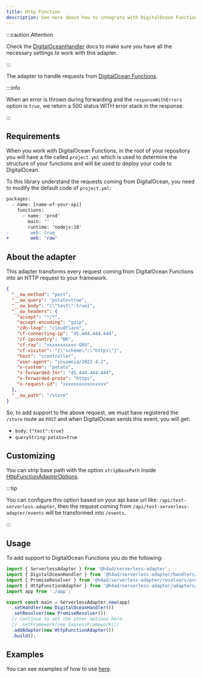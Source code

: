 ---
title: Http Function
description: See more about how to integrate with DigitalOcean Functions
---

:::caution Attention

Check the [DigitalOceanHandler](../../handlers/digital-ocean) docs to make sure you have all the necessary settings to work with this adapter.

:::

The adapter to handle requests from [DigitalOcean Functions](https://docs.digitalocean.com/products/functions/quickstart/sample-functions/).

:::info

When an error is thrown during forwarding and the `responseWithErrors` option is `true`, we return a 500 status WITH error stack in the response.

:::

## Requirements

When you work with DigitalOcean Functions, in the root of your repository you will have a file called `project.yml` which is used
to determine the structure of your functions and will be used to deploy your code to DigitalOcean.

To this library understand the requests coming from DigitalOcean, you need to modify the default code of `project.yml`:

```diff
packages:
  - name: [name-of-your-api]
    functions:
      - name: 'prod'
        main: ''
        runtime: 'nodejs:18'
-        web: true
+        web: 'raw'
```

## About the adapter

This adapter transforms every request coming from DigitalOcean Functions into an HTTP request to your framework.

```json title="digital-ocean-http-function-event-example.json"
{
  "__ow_method": "post",
  "__ow_query": "potato=true",
  "__ow_body": "{\"test\":true}",
  "__ow_headers": {
    "accept": "*/*",
    "accept-encoding": "gzip",
    "cdn-loop": "cloudflare",
    "cf-connecting-ip": "45.444.444.444",
    "cf-ipcountry": "BR",
    "cf-ray": "xxxxxxxxxxx-GRU",
    "cf-visitor": "{\"scheme\":\"https\"}",
    "host": "ccontroller",
    "user-agent": "insomnia/2022.4.2",
    "x-custom": "potato",
    "x-forwarded-for": "45.444.444.444",
    "x-forwarded-proto": "https",
    "x-request-id": "xxxxxxxxxxxxxxxx"
  },
  "__ow_path": "/store"
}
```

So, to add support to the above request, we must have registered the `/store` route as `POST` and when DigitalOcean sends this event, you will get:

- `body`: `{"test":true}`
- `queryString`: `potato=true`

## Customizing

You can strip base path with the option `stripBasePath` inside [HttpFunctionAdapterOptions](/docs/api/Adapters/Digital%20Ocean/HttpFunctionAdapter/HttpFunctionAdapterOptions).

:::tip

You can configure this option based on your api base url like: `/api/test-serverless-adapter`, then the request coming from `/api/test-serverless-adapter/events`
will be transformed into `/events`.

:::

## Usage

To add support to DigitalOcean Functions you do the following:

```ts title="index.ts"
import { ServerlessAdapter } from '@h4ad/serverless-adapter';
import { DigitalOceanHandler } from '@h4ad/serverless-adapter/handlers/digital-ocean';
import { PromiseResolver } from '@h4ad/serverless-adapter/resolvers/promise';
import { HttpFunctionAdapter } from '@h4ad/serverless-adapter/adapters/digital-ocean';
import app from './app';

export const main = ServerlessAdapter.new(app)
  .setHandler(new DigitalOceanHandler())
  .setResolver(new PromiseResolver())
  // continue to set the other options here.
  // .setFramework(new ExpressFramework())
  .addAdapter(new HttpFunctionAdapter())
  .build();
```

## Examples

You can see examples of how to use [here](https://github.com/H4ad/serverless-adapter-examples).
